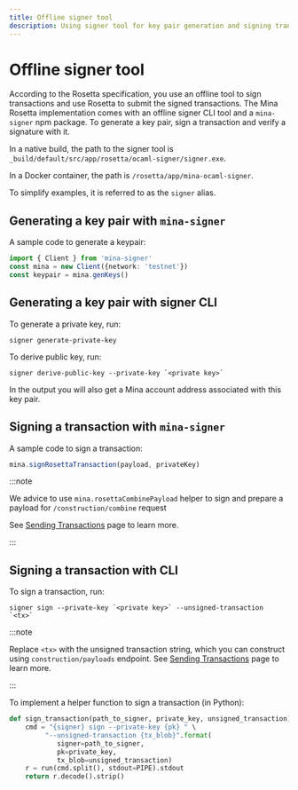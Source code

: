 ```yaml
---
title: Offline signer tool
description: Using signer tool for key pair generation and signing transactions
---
```


# Offline signer tool

According to the Rosetta specification, you use an offline tool to sign transactions and use Rosetta to submit the signed transactions.
The Mina Rosetta implementation comes with an offline signer CLI tool and a `mina-signer` npm package. To generate a key pair, sign a transaction and verify a signature with it.

In a native build, the path to the signer tool is `_build/default/src/app/rosetta/ocaml-signer/signer.exe`.

In a Docker container, the path is `/rosetta/app/mina-ocaml-signer`.

To simplify examples, it is referred to as the `signer` alias.

## Generating a key pair with `mina-signer`

A sample code to generate a keypair:

```ts
import { Client } from 'mina-signer'
const mina = new Client({network: 'testnet'})
const keypair = mina.genKeys()
```

## Generating a key pair with signer CLI

To generate a private key, run:

    signer generate-private-key

To derive public key, run:

    signer derive-public-key --private-key `<private key>`

In the output you will also get a Mina account address associated with this key pair.

## Signing a transaction with `mina-signer`

A sample code to sign a transaction:

```ts
mina.signRosettaTransaction(payload, privateKey)
```

:::note 

We advice to use `mina.rosettaCombinePayload` helper to sign and prepare a payload for `/construction/combine` request

See [Sending Transactions](send-transactions) page to learn more.

:::

## Signing a transaction with CLI

To sign a transaction, run:

    signer sign --private-key `<private key>` --unsigned-transaction `<tx>`

:::note 

Replace `<tx>` with the unsigned transaction string, which you can construct using `construction/payloads` endpoint.
See [Sending Transactions](send-transactions) page to learn more.

:::


To implement a helper function to sign a transaction (in Python):

```python
def sign_transaction(path_to_signer, private_key, unsigned_transaction):
    cmd = "{signer} sign --private-key {pk} " \
         "--unsigned-transaction {tx_blob}".format(
            signer=path_to_signer, 
            pk=private_key, 
            tx_blob=unsigned_transaction)
    r = run(cmd.split(), stdout=PIPE).stdout
    return r.decode().strip()
```
